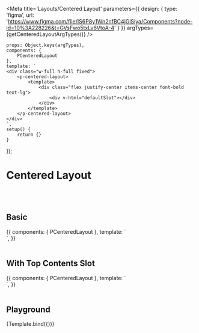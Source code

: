 

<Meta title='Layouts/Centered Layout' parameters={{
    design: {
        type: 'figma',
        url: 'https://www.figma.com/file/IS6P8y1Wn2nfBC4jGlSiya/Components?node-id=10%3A228226&t=GVsFwo5txLv6VtoA-4'
    }
}} argTypes={getCenteredLayoutArgTypes()}
/>

    props: Object.keys(argTypes),
    components: {
        PCenteredLayout
    },
    template: `
    <div class="w-full h-full fixed">
        <p-centered-layout>
            <template>
                <div class="flex justify-center items-center font-bold text-lg">
                    <div v-html="defaultSlot"></div>
                </div>
            </template>
        </p-centered-layout>
    </div>
    `,
    setup() {
        return {}
    }
});


# Centered Layout

<br/>
<br/>

## Basic

<Canvas>
    <Story name="Basic" height={'500px'}>
        {{
            components: {
                PCenteredLayout
            },
            template: `
            <div class="w-full h-full fixed">
                <p-centered-layout>
                    <template>
                        <div class="flex justify-center items-center font-bold text-lg">
                            <span>This is contents</span>
                        </div>
                    </template>
                </p-centered-layout>
            </div>
    `,
        }}
    </Story>
</Canvas>

<br/>
<br/>

## With Top Contents Slot

<Canvas>
    <Story name="With Top Contents Slot" height={'500px'}>
        {{
            components: {
                PCenteredLayout
            },
            template: `
            <div class="w-full h-full fixed">
                <p-centered-layout>
                    <template #top-contents>
                        <img src="images/SpaceONE_logoTypeA.svg">
                    </template>
                    <template>
                        <div class="flex justify-center items-center font-bold text-lg">
                            <span>This is contents</span>
                        </div>
                    </template>
                </p-centered-layout>
            </div>
    `,
        }}
    </Story>
</Canvas>

<br/>
<br/>

## Playground

<Canvas>
    <Story name="Playground" height={'500px'}>
        {Template.bind({})}
    </Story>
</Canvas>

<ArgsTable story="Playground"/>
